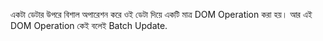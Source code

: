 একটা ডেটার উপরে বিশাল অপারেশন করে ওই ডেটা দিয়ে একটি মাত্র DOM Operation করা হয়। আর এই DOM Operation কেই বলেই Batch Update.
